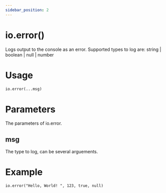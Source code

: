 ```yaml
---
sidebar_position: 2
---
```


# io.error()

Logs output to the console as an error. Supported types to log are: string | boolean | null | number

# Usage

```txt title="usage.ces"
io.error(...msg)
```

# Parameters

The parameters of io.error.

## msg

The type to log, can be several arguements.

# Example

```txt title="example.ces"
io.error("Hello, World! ", 123, true, null)
```